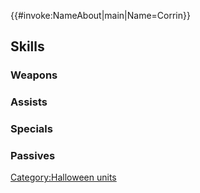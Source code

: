 {{#invoke:NameAbout|main|Name=Corrin}}{{HeroPage Tabs}}
{{Hero Infobox
|Name=Corrin
|Title=Starry Seer
|WeaponType=Blue Breath
|MoveType=Infantry
|Person=Corrin F
|Origin=Fire Emblem Fates
|Gender=Female
|actorEN=Marcella Lentz-Pope
|actorJP=佐藤聡美
|artist=あんべよしろう
|additionDate=October 5, 2022
|releaseDate=October 6, 2022
|cv1=11
|cv2=100200
|TagID=ハロカムイ女
|InternalID=858
|Properties=special,hat,tiara
|description=A woman caught between Nohr and Hoshido who overcame an uncertain destiny. She wants to bring smiles that shine as brightly as the stars in the night sky. Appears in Fire Emblem Fates.
}}
{{Stats Page
|Lv1HP=16|Lv1ATK=12|Lv1SPD=12|Lv1DEF=3|Lv1RES=4
|GRHP=55|GRATK=70|GRSPD=75|GRDEF=75|GRRES=60
}}
==Skills==
===Weapons===
{{Weapons Table
|weapon1=Fire Breath
|weapon1Default=1
|weapon1Unlock=1
|weapon2=Fire Breath+
|weapon2Default=2
|weapon2Unlock=2
|weapon3=Flametongue
|weapon3Default=4
|weapon3Unlock=3
|weapon4=Moonlight Stone
|weapon4Default=5
|weapon4Unlock=5
}}
===Assists===
{{Assists Table}}
===Specials===
{{Specials Table
|special1=Dragon Gaze
|special1Default=4
|special1Unlock=3
|special2=Dragon Fang
|special2Unlock=4
|special3=Negating Fang
|special3Unlock=5
}}
===Passives===
{{Passives Table
|passiveA1=Atk/Spd Finish 1
|passiveA2=Atk/Spd Finish 2
|passiveA3=Atk/Spd Finish 3
|passiveA4=Atk/Spd Finish 4
|passiveA1Unlock=2
|passiveA2Unlock=3
|passiveA3Unlock=4
|passiveA4Unlock=5
|passiveB1=Dragon's Wrath 1
|passiveB2=Dragon's Wrath 2
|passiveB3=Dragon's Wrath 3
|passiveB4=Dragon's Wrath 4
|passiveB1Unlock=2
|passiveB2Unlock=3
|passiveB3Unlock=4
|passiveB4Unlock=5
|passiveC1=Spur Atk 1
|passiveC2=Drive Atk 1
|passiveC3=Drive Atk 2
|passiveC4=Joint Drive Atk
|passiveC1Unlock=2
|passiveC2Unlock=3
|passiveC3Unlock=4
|passiveC4Unlock=5
}}
{{Heroes Navbox}}
[[Category:Halloween units]]